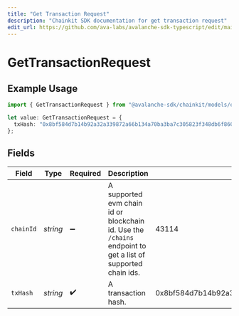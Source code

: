 ```yaml
---
title: "Get Transaction Request"
description: "Chainkit SDK documentation for get transaction request"
edit_url: https://github.com/ava-labs/avalanche-sdk-typescript/edit/main/chainkit/docs/models/operations/gettransactionrequest.md
---
```


# GetTransactionRequest

## Example Usage

```typescript
import { GetTransactionRequest } from "@avalanche-sdk/chainkit/models/operations";

let value: GetTransactionRequest = {
  txHash: "0x8bf584d7b14b92a32a339872a66b134a70ba3ba7c305823f348db6f860253f45",
};
```

## Fields

| Field                                                                                                       | Type                                                                                                        | Required                                                                                                    | Description                                                                                                 | Example                                                                                                     |
| ----------------------------------------------------------------------------------------------------------- | ----------------------------------------------------------------------------------------------------------- | ----------------------------------------------------------------------------------------------------------- | ----------------------------------------------------------------------------------------------------------- | ----------------------------------------------------------------------------------------------------------- |
| `chainId`                                                                                                   | *string*                                                                                                    | :heavy_minus_sign:                                                                                          | A supported evm chain id or blockchain id. Use the `/chains` endpoint to get a list of supported chain ids. | 43114                                                                                                       |
| `txHash`                                                                                                    | *string*                                                                                                    | :heavy_check_mark:                                                                                          | A transaction hash.                                                                                         | 0x8bf584d7b14b92a32a339872a66b134a70ba3ba7c305823f348db6f860253f45                                          |